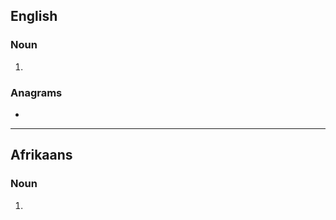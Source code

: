 ==English==

===Noun===
{{head|en|noun form}}

# {{plural of|en|rower}}

===Anagrams===
* {{anagrams|en|a=eorrsw|Rowser|worser}}

----

==Afrikaans==

===Noun===
{{head|af|noun form}}

# {{plural of|af|rower}}